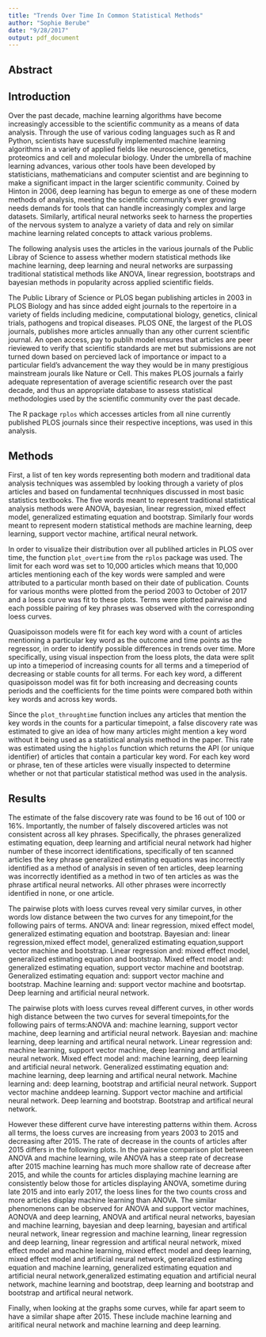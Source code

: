 ```yaml
---
title: "Trends Over Time In Common Statistical Methods"
author: "Sophie Berube"
date: "9/28/2017"
output: pdf_document
---
```


## Abstract


## Introduction
Over the past decade, machine learning algorithms have become increasingly accessible to the scientific community as a means of data analysis. Through the use of various coding languages such as R and Python, scientists have sucessfully implemented machine learning algorithms in a variety of applied fields like neuroscience, genetics, proteomics and cell and molecular biology. Under the umbrella of machine learning advances, various other tools have been developed by statisticians, mathematicians and computer scientist and are beginning to make a significant impact in the larger scientific community. Coined by Hinton in 2006, deep learning has begun to emerge as one of these modern methods of analysis, meeting the scientific community's ever growing needs demands for tools that can handle increasingly complex and large datasets. Similarly, artifical neural networks seek to harness the properties of the nervous system to analyze a variety of data and rely on similar machine learning related concepts to attack various problems. 


The following analysis uses the articles in the various journals of the Public Libray of Science to assess whether modern statistical methods like machine learning, deep learning and neural networks are surpassing traditional statistical methods like ANOVA, linear regression, bootstraps and bayesian methods in popularity across applied scientific fields. 

The Public Library of Science or PLOS began publishing articles in 2003 in PLOS Biology and has since added eight journals to the repertoire in a variety of fields including medicine, computational biology, genetics, clinical trials, pathogens and tropical diseases. PLOS ONE, the largest of the PLOS journals, publishes more articles annually than any other current scientific journal. An open access, pay to publih model ensures that articles are peer rieviewed to verify that scientific standards are met but submissions are not turned down based on percieved lack of importance or impact to a particular field's advancement the way they would be in many prestigious mainstream jourals like Nature or Cell. This makes PLOS journals a fairly adequate representation of average scientific research over the past decade, and thus an appropriate database to assess statistical methodologies used by the scientific community over the past decade. 

The R package `rplos` which accesses articles from all nine currently published PLOS journals since their respective inceptions, was used in this analysis. 


## Methods

First, a list of ten key words representing both modern and traditional data analysis techniques was assembled by looking through a variety of plos articles and based on fundamental tecnhniques discussed in most basic statistics textbooks. The five words meant to represent traditional statistical analysis methods were ANOVA, bayesian, linear regression, mixed effect model, generalized estimating equation and bootstrap. Similarly four words meant to represent modern statistical methods are machine learning, deep learning, support vector machine, artifical neural network. 

In order to visualize their distribution over all publihed articles in PLOS over time, the function `plot_overtime` from the `rplos` package was used. The limit for each word was set to 10,000 articles which means that 10,000 articles mentioning each of the key words were sampled and were attributed to a particular month based on their date of publication. Counts for various months were plotted from the period 2003 to October of 2017 and a loess curve was fit to these plots. Terms were plotted pairwise and each possible pairing of key phrases was observed with the corresponding loess curves. 

Quasipoisson models were fit for each key word with a count of articles mentioning a particular key word as the outcome and time points as the regressor, in order to identify possible differences in trends over time. More specifically, using visual inspection from the loess plots, the data were split up into a timeperiod of increasing counts for all terms and a timeperiod of decreasing or stable counts for all terms. For each key word, a different quasipoisson model was fit for both increasing and decreasing counts periods and the coefficients for the time points were compared both within key words and across key words. 

Since the `plot_throughtime` function inclues any articles that mention the key words in the counts for a particular timepoint, a false discovery rate was estimated to give an idea of how many articles might mention a key word without it being used as a statistical analysis method in the paper. This rate was estimated using the `highplos` function which returns the API (or unique identifier) of articles that contain a particular key word. For each key word or phrase, ten of these articles  were visually inspected to determine whether or not that particular statistical method was used in the analysis. 

## Results

The estimate of the false discovery rate was found to be 16 out of 100 or 16%. Importantly, the number of falsely discovered articles was not consistent across all key phrases. Specifically, the phrases generalized estimating equation, deep learning and artificial neural network had higher number of these incorrect identifications, specifically of ten scanned articles the key phrase generalized estimating equations was incorrectly identified as a method of analysis in seven of ten articles, deep learning was incorrectly identified as a method in two of ten articles as was the phrase artifical neural networks. All other phrases were incorrectly identified in none, or one article. 

The pairwise plots with loess curves reveal very similar curves, in other words low distance between the two curves for any timepoint,for the following pairs of terms. ANOVA and: linear regression, mixed effect model, generalized estimating equation and bootstrap. Bayesian and: linear regression,mixed effect model, generalized estimating equation,support vector machine and bootstrap. Linear regression and: mixed effect model, generalized estimating equation and bootstrap. Mixed effect model and: generalized estimating equation, support vector machine and bootstrap. Generalized estimating equation and: support vector machine and bootstrap. Machine learning and: support vector machine and bootsrtap. Deep learning and artificial neural network. 

The pairwise plots with loess curves reveal different curves, in other words high distance between the two curves for several timepoints,for the following pairs of terms:ANOVA and: machine learning, support vector machine, deep learning and artificial neural network. Bayesian and: machine learning,  deep learning and artifical neural network. Linear regression and: machine learning, support vector machine, deep learning and artificial neural network. Mixed effect model and: machine learning, deep learning and artificial neural network. Generalized esstimating equation and: machine learning, deep learning and artifical neural network. Machine learning and: deep learning, bootstrap and artificial neural network. Support vector machine anddeep learning. Support vector machine and artificial neural network. Deep learning and bootstrap.  Bootstrap and artifical neural network. 

However these different curve have interesting patterns within them. Across all terms, the loess curves are increasing from years 2003 to 2015 and decreasing after 2015. The rate of decrease in the counts of articles after 2015 differs in the following plots.
In the pairwise comparison plot between ANOVA and machine learning, wile ANOVA has a steep rate of decrease after 2015 machine learning has much more shallow rate of decrease after 2015, and while the counts for articles displaying machine learning are consistently below those for articles displaying ANOVA, sometime during late 2015 and into early 2017, the loess lines for the two counts cross and more articles display machine learning than ANOVA. The similar phenomenons can be observed for ANOVA and support vector machines, AONOVA and deep learning, ANOVA and artifical neural networks, bayesian and machine learning, bayesian and deep learning, bayesian and artifical neural network, linear regression and machine learning, linear regression and deep learning, linear regression and artifical neural network, mixed effect model and machine learning, mixed effect model and deep learning, mixed effect model and artificial neural network, generalized estimating equation and machine learning, generalized estimating equation and artificial neural network,generalized estimating equation and artificial neural network, machine learning and bootstrap, deep learning and bootstrap and bootstrap and artifical neural network.  

Finally, when looking at the graphs some curves, while far apart seem to have a similar shape after 2015. These include machine learning and aritifical neural network and machine learning and deep learning. 



```r
```









